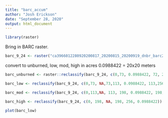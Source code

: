 ```yaml
---
title: "barc_accum"
author: "Josh Erickson"
date: "September 28, 2020"
output: html_document
---
```


```r
library(raster)
```

Bring in BARC raster.

```r
barc_9_24 <- raster("ca3966012280920200817_20200815_20200919_dnbr_barc256_utm.tif")
```

convert to unburned, low, mod, high in acres 0.0988422 = 20x20 meters

```r
barc_unburned <- raster::reclassify(barc_9_24, c(0,73, 0.0988422, 72, 256, NA))

barc_low <- reclassify(barc_9_24, c(0,73, NA,73,113, 0.0988422, 113,256, NA))

barc_mod <- reclassify(barc_9_24, c(0,113,NA, 113, 198, 0.0988422, 198, 256, NA ))

barc_high <- reclassify(barc_9_24, c(0, 198, NA, 198, 256, 0.0988422))
```

```r
plot(barc_low)
```


